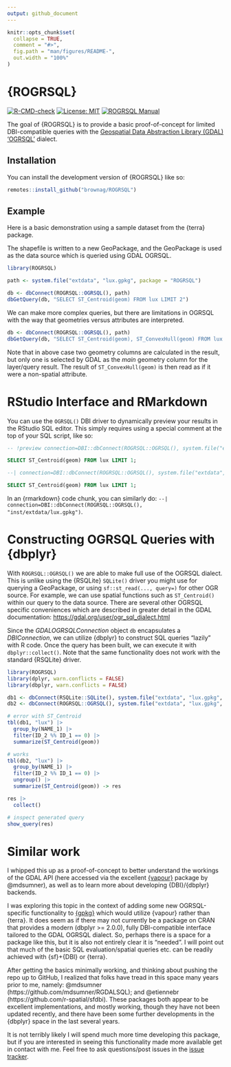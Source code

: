 ```yaml
---
output: github_document
---
```


<!-- README.md is generated from README.Rmd. Please edit that file -->

```r
knitr::opts_chunk$set(
  collapse = TRUE,
  comment = "#>",
  fig.path = "man/figures/README-",
  out.width = "100%"
)
```

# {ROGRSQL}

<!-- badges: start -->
[![R-CMD-check](https://github.com/brownag/ROGRSQL/actions/workflows/R-CMD-check.yaml/badge.svg)](https://github.com/brownag/ROGRSQL/actions/workflows/R-CMD-check.yaml)
[![License: MIT](https://img.shields.io/badge/License-MIT-yellow.svg)](https://opensource.org/license/MIT/)
[![ROGRSQL Manual](https://img.shields.io/badge/docs-HTML-informational)](https://humus.rocks/ROGRSQL/)
<!-- badges: end -->

The goal of {ROGRSQL} is to provide a basic proof-of-concept for limited DBI-compatible queries with the [Geospatial Data Abstraction Library (GDAL)](https://gdal.org/) ['OGRSQL'](https://gdal.org/user/ogr_sql_dialect.html) dialect.

## Installation

You can install the development version of {ROGRSQL} like so:

``` r
remotes::install_github("brownag/ROGRSQL")
```

## Example

Here is a basic demonstration using a sample dataset from the {terra} package.

The shapefile is written to a new GeoPackage, and the GeoPackage is used as the data source which is queried using GDAL OGRSQL.

```r
library(ROGRSQL)

path <- system.file("extdata", "lux.gpkg", package = "ROGRSQL")

db <- dbConnect(ROGRSQL::OGRSQL(), path)
dbGetQuery(db, "SELECT ST_Centroid(geom) FROM lux LIMIT 2")
```

We can make more complex queries, but there are limitations in OGRSQL with the way that geometries versus attributes are interpreted.

```r
db <- dbConnect(ROGRSQL::OGRSQL(), path)
dbGetQuery(db, "SELECT ST_Centroid(geom), ST_ConvexHull(geom) FROM lux LIMIT 2")
```

Note that in above case two geometry columns are calculated in the result, but only one is selected by GDAL as the _main_ geometry column for the layer/query result. The result of `ST_ConvexHull(geom)` is then read as if it were a non-spatial attribute.

# RStudio Interface and RMarkdown

You can use the `OGRSQL()` DBI driver to dynamically preview your results in the RStudio SQL editor. This simply requires using a special comment at the top of your SQL script, like so:

```sql
-- !preview connection=DBI::dbConnect(ROGRSQL::OGRSQL(), system.file("extdata", "lux.gpkg", package = "ROGRSQL"))

SELECT ST_Centroid(geom) FROM lux LIMIT 1;
```

```sql
--| connection=DBI::dbConnect(ROGRSQL::OGRSQL(), system.file("extdata", "lux.gpkg", package = "ROGRSQL"))

SELECT ST_Centroid(geom) FROM lux LIMIT 1;
```

In an {rmarkdown} code chunk, you can similarly do:
 `--| connection=DBI::dbConnect(ROGRSQL::OGRSQL(),  "inst/extdata/lux.gpkg")`.

# Constructing OGRSQL Queries with {dbplyr}

With `ROGRSQL::OGRSQL()` we are able to make full use of the OGRSQL dialect. This is unlike using the {RSQLite} `SQLite()` driver you might use for querying a GeoPackage, or using `sf::st_read(..., query=)` for other OGR source. For example, we can use spatial functions such as `ST_Centroid()` within our query to the data source. There are several other OGRSQL specific conveniences which are described in greater detail in the GDAL documentation: <https://gdal.org/user/ogr_sql_dialect.html>

Since the _GDALOGRSQLConnection_ object `db` encapsulates a _DBIConnection_, we can utilize {dbplyr} to construct SQL queries "lazily" with R code. Once the query has been built, we can execute it with `dbplyr::collect()`. Note that the same functionality does not work with the standard {RSQLite} driver.

```r
library(ROGRSQL)
library(dplyr, warn.conflicts = FALSE)
library(dbplyr, warn.conflicts = FALSE)

db1 <- dbConnect(RSQLite::SQLite(), system.file("extdata", "lux.gpkg", package = "ROGRSQL"))
db2 <- dbConnect(ROGRSQL::OGRSQL(), system.file("extdata", "lux.gpkg", package = "ROGRSQL"))

# error with ST_Centroid
tbl(db1, "lux") |> 
  group_by(NAME_1) |> 
  filter(ID_2 %% ID_1 == 0) |>
  summarize(ST_Centroid(geom)) 

# works
tbl(db2, "lux") |> 
  group_by(NAME_1) |>  
  filter(ID_2 %% ID_1 == 0) |> 
  ungroup() |> 
  summarize(ST_Centroid(geom)) -> res

res |> 
  collect()

# inspect generated query
show_query(res)
```

# Similar work

I whipped this up as a proof-of-concept to better understand the workings of the GDAL API (here accessed via the excellent [{vapour}](https://github.com/hypertidy/vapour/) package by @mdsumner), as well as to learn more about developing {DBI}/{dbplyr} backends. 

I was exploring this topic in the context of adding some new OGRSQL-specific functionality to [{gpkg}](https://github.com/brownag/gpkg/) which would utilize {vapour} rather than {terra}. It does seem as if there may not currently be a package on CRAN that provides a modern (dbplyr >= 2.0.0), fully DBI-compatible interface tailored to the GDAL OGRSQL dialect. So, perhaps there is a space for a package like this, but it is also not entirely clear it is "needed". I will point out that much of the basic SQL evaluation/spatial queries etc. can be readily achieved with {sf}+{DBI} or {terra}.

After getting the basics minimally working, and thinking about pushing the repo up to GitHub, I realized that folks have tread in this space many years prior to me, namely: @mdsumner (https://github.com/mdsumner/RGDALSQL); and @etiennebr (https://github.com/r-spatial/sfdbi). These packages both appear to be excellent implementations, and mostly working, though they have not been updated recently, and there have been some further developments in the {dbplyr} space in the last several years.

It is not terribly likely I will spend much more time developing this package, but if you are interested in seeing this functionality made more available get in contact with me. Feel free to ask questions/post issues in the [issue tracker](https://github.com/brownag/ROGRSQL/issues/).

